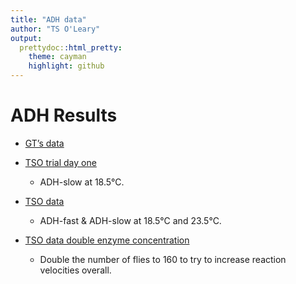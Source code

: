 ```yaml
---
title: "ADH data"
author: "TS O'Leary"
output:
  prettydoc::html_pretty:
    theme: cayman
    highlight: github
---
```


# ADH Results

- [GT's data](https://tsoleary.github.io/projects/ADH/scripts/adh_data.html)

- [TSO trial day one](https://tsoleary.github.io/projects/ADH/scripts/adh-s_trial.html)
  - ADH-slow at 18.5°C.

- [TSO data](https://tsoleary.github.io/projects/ADH/scripts/adh_data_tso.html)
  - ADH-fast & ADH-slow at 18.5°C and 23.5°C.

- [TSO data double enzyme concentration](https://tsoleary.github.io/projects/ADH/scripts/adh_trial_061720.html)
  - Double the number of flies to 160 to try to increase reaction velocities overall. 
